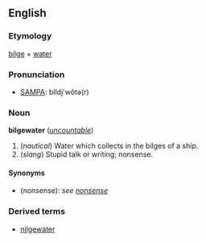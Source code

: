 ==English==
===Etymology===
[[bilge]] + [[water]]

===Pronunciation===
*[[Pronunciation guide|SAMPA]]: bIldj'wôtə(r)

===Noun===
'''bilgewater''' (''[[uncountable]]'')

# (''nautical'') Water which collects in the bilges of a ship.
# (''slang'') Stupid talk or writing; nonsense.

====Synonyms====
*(nonsense): ''see [[nonsense]]''

===Derived terms===
*[[nilgewater]]